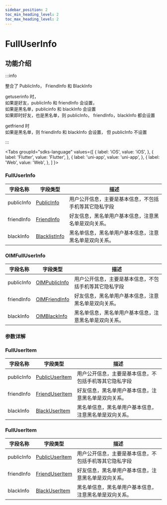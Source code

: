 ```yaml
---
sidebar_position: 2
toc_min_heading_level: 2
toc_max_heading_level: 2
---
```


# FullUserInfo

## 功能介绍

:::info

整合了 PublicInfo， FriendInfo 和 BlackInfo

getuserinfo 时，  
 如果是好友，publicInfo 和 friendInfo 会设置，  
 如果是黑名单，publicinfo 和 blackInfo 会设置  
 如果即时好友，也是黑名单，则 publicInfo， friendInfo，blackInfo 都会设置

getfriend 时  
 如果是黑名单，则 friendInfo 和 blackInfo 会设置， 但 publicInfo 不设置

:::

<Tabs
groupId="sdks-language"
values={[
{ label: 'iOS', value: 'iOS', },
{ label: 'Flutter', value: 'Flutter', },
{ label: 'uni-app', value: 'uni-app', },
{ label: 'Web', value: 'Web', },
]
}>

<TabItem value="Flutter">

### FullUserInfo

| 字段名称         | 字段类型                                               | 描述                                                   |
| ---------------- | ------------------------------------------------------ | ------------------------------------------------------ |
| publicInfo       | [PublicInfo](docs/sdks/class/user/publicInfo.mdx)   | 用户公开信息，主要是基本信息，不包括手机等其它隐私字段 |
| friendInfo       | [FriendInfo](docs/sdks/class/friend/friendInfo.mdx) | 好友信息，黑名单用户基本信息，注意黑名单是双向关系。   |
| blackInfo        | [BlacklistInfo](docs/sdks/class/friend/blackInfo.mdx)   | 黑名单信息，黑名单用户基本信息，注意黑名单是双向关系。 |

</TabItem>

<TabItem value="iOS">

### OIMFullUserInfo

| 字段名称         | 字段类型                                               | 描述                                                   |
| ---------------- | ------------------------------------------------------ | ------------------------------------------------------ |
| publicInfo       | [OIMPublicInfo](docs/sdks/class/user/publicInfo.mdx)   | 用户公开信息，主要是基本信息，不包括手机等其它隐私字段 |
| friendInfo       | [OIMFriendInfo](docs/sdks/class/friend/friendInfo.mdx) | 好友信息，黑名单用户基本信息，注意黑名单是双向关系。   |
| blackInfo        | [OIMBlackInfo](docs/sdks/class/friend/blackInfo.mdx)   | 黑名单信息，黑名单用户基本信息，注意黑名单是双向关系。 |

</TabItem>

<TabItem value="Android">

### 参数详解

</TabItem>

<TabItem value="Web">

### FullUserItem

| 字段名称   | 字段类型                                                | 描述                                                   |
| ---------- | ------------------------------------------------------- | ------------------------------------------------------ |
| publicInfo | [PublicUserItem](docs/sdks/class/user/publicInfo.mdx)   | 用户公开信息，主要是基本信息，不包括手机等其它隐私字段 |
| friendInfo | [FriendUserItem](docs/sdks/class/friend/friendInfo.mdx) | 好友信息，黑名单用户基本信息，注意黑名单是双向关系。   |
| blackInfo  | [BlackUserItem](docs/sdks/class/friend/blackInfo.mdx)   | 黑名单信息，黑名单用户基本信息，注意黑名单是双向关系。 |

</TabItem>

<TabItem value="uni-app">

### FullUserItem

| 字段名称   | 字段类型                                                | 描述                                                   |
| ---------- | ------------------------------------------------------- | ------------------------------------------------------ |
| publicInfo | [PublicUserItem](docs/sdks/class/user/publicInfo.mdx)   | 用户公开信息，主要是基本信息，不包括手机等其它隐私字段 |
| friendInfo | [FriendUserItem](docs/sdks/class/friend/friendInfo.mdx) | 好友信息，黑名单用户基本信息，注意黑名单是双向关系。   |
| blackInfo  | [BlackUserItem](docs/sdks/class/friend/blackInfo.mdx)   | 黑名单信息，黑名单用户基本信息，注意黑名单是双向关系。 |

</TabItem>

</Tabs>
